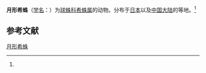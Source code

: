 {{Speciesbox
| name = 月形希蛛
| status = 
| status_system = 
| image = Achaearanea lunata w 080516.jpg
| genus = Achaearanea
| species = lunata
| authority = (Cleerck, 1757)<ref name='id12938'>{{cite web| url =http://www.bioinfo.cn/db05/BjdwSpecies.php?action=view&id=12938| title =月形希蛛| work =《中国动物物种编目数据库》| publisher =中国科学院微生物研究所| author =中国科学院动物研究所| accessdate =2009-04-28| deadurl =yes| archiveurl =https://web.archive.org/web/20160305034710/http://www.bioinfo.cn/db05/BjdwSpecies.php?action=view&id=12938| archivedate =2016-03-05}}</ref>
}}

'''月形希蛛'''（[[学名|学名]]：{{lang|la|''Achaearanea lunata''}}）为[[球蛛科|球蛛科]][[希蛛属|希蛛属]]的动物。分布于[[日本|日本]]以及[[中国大陆|中国大陆]]的等地。<ref name='id12938'/>

== 参考文献 ==
{{reflist}}

{{Wikispecies|Achaearanea lunata}}
{{Taxonbar|from=Q147940}}

[[Category:希蛛属|月形希蛛]]


{{蜘蛛小作品}}